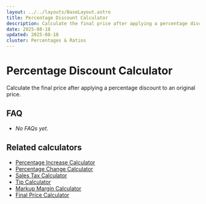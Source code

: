 ```yaml
---
layout: ../../layouts/BaseLayout.astro
title: Percentage Discount Calculator
description: Calculate the final price after applying a percentage discount to an original price.
date: 2025-08-18
updated: 2025-08-18
cluster: Percentages & Ratios
---
```





# Percentage Discount Calculator

Calculate the final price after applying a percentage discount to an original price.

<Calculator schema={schema} />

## FAQ

- _No FAQs yet._

## Related calculators
- [Percentage Increase Calculator](/calculators/percentage-increase-calculator/)
- [Percentage Change Calculator](/calculators/percentage-change-calculator/)
- [Sales Tax Calculator](/calculators/sales-tax-calculator/)
- [Tip Calculator](/calculators/tip-calculator/)
- [Markup Margin Calculator](/calculators/markup-margin-calculator/)
- [Final Price Calculator](/calculators/final-price-calculator/)
